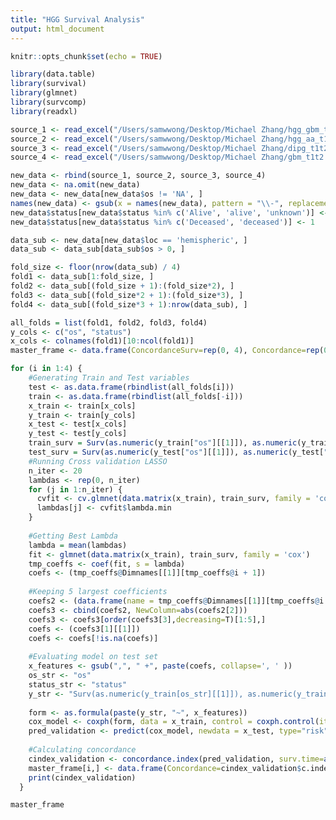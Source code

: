 ```yaml
---
title: "HGG Survival Analysis"
output: html_document
---
```


```r
knitr::opts_chunk$set(echo = TRUE)
```


```r
library(data.table)
library(survival)
library(glmnet)
library(survcomp)
library(readxl)
```



```r
source_1 <- read_excel("/Users/samwwong/Desktop/Michael Zhang/hgg_gbm_t1t2.xlsx")
source_2 <- read_excel("/Users/samwwong/Desktop/Michael Zhang/hgg_aa_t1t2.xlsx")
source_3 <- read_excel("/Users/samwwong/Desktop/Michael Zhang/dipg_t1t2.xlsx")
source_4 <- read_excel("/Users/samwwong/Desktop/Michael Zhang/gbm_t1t2.xlsx")

new_data <- rbind(source_1, source_2, source_3, source_4)
new_data <- na.omit(new_data)
new_data <- new_data[new_data$os != 'NA', ]
names(new_data) <- gsub(x = names(new_data), pattern = "\\-", replacement = "_")
new_data$status[new_data$status %in% c('Alive', 'alive', 'unknown')] <- 0
new_data$status[new_data$status %in% c('Deceased', 'deceased')] <- 1
```


```r
data_sub <- new_data[new_data$loc == 'hemispheric', ]
data_sub <- data_sub[data_sub$os > 0, ]
```


```r
fold_size <- floor(nrow(data_sub) / 4)
fold1 <- data_sub[1:fold_size, ]
fold2 <- data_sub[(fold_size + 1):(fold_size*2), ]
fold3 <- data_sub[(fold_size*2 + 1):(fold_size*3), ]
fold4 <- data_sub[(fold_size*3 + 1):nrow(data_sub), ]
```


```r
all_folds = list(fold1, fold2, fold3, fold4)
y_cols <- c("os", "status")
x_cols <- colnames(fold1)[10:ncol(fold1)]
master_frame <- data.frame(ConcordanceSurv=rep(0, 4), Concordance=rep(0, 4), Features=NA, Fold=NA)
```



```r
for (i in 1:4) {
    #Generating Train and Test variables
    test <- as.data.frame(rbindlist(all_folds[i]))
    train <- as.data.frame(rbindlist(all_folds[-i]))
    x_train <- train[x_cols]
    y_train <- train[y_cols]
    x_test <- test[x_cols]
    y_test <- test[y_cols]
    train_surv = Surv(as.numeric(y_train["os"][[1]]), as.numeric(y_train["status"][[1]]))
    test_surv = Surv(as.numeric(y_test["os"][[1]]), as.numeric(y_test["status"][[1]]))
    #Running Cross validation LASSO
    n_iter <- 20
    lambdas <- rep(0, n_iter)
    for (j in 1:n_iter) {
      cvfit <- cv.glmnet(data.matrix(x_train), train_surv, family = 'cox', type.measure = "C", nfolds=5)
      lambdas[j] <- cvfit$lambda.min
    }
    
    #Getting Best Lambda
    lambda = mean(lambdas)
    fit <- glmnet(data.matrix(x_train), train_surv, family = 'cox')
    tmp_coeffs <- coef(fit, s = lambda)
    coefs <- (tmp_coeffs@Dimnames[[1]][tmp_coeffs@i + 1])
    
    #Keeping 5 largest coefficients
    coefs2 <- (data.frame(name = tmp_coeffs@Dimnames[[1]][tmp_coeffs@i + 1], coefficient = tmp_coeffs@x))
    coefs3 <- cbind(coefs2, NewColumn=abs(coefs2[2]))
    coefs3 <- coefs3[order(coefs3[3],decreasing=T)[1:5],]
    coefs <- (coefs3[1][[1]])
    coefs <- coefs[!is.na(coefs)]
    
    #Evaluating model on test set
    x_features <- gsub(",", " +", paste(coefs, collapse=', ' ))
    os_str <- "os"
    status_str <- "status"
    y_str <- "Surv(as.numeric(y_train[os_str][[1]]), as.numeric(y_train[status_str][[1]]))"
    
    form <- as.formula(paste(y_str, "~", x_features))
    cox_model <- coxph(form, data = x_train, control = coxph.control(iter.max = 1000))
    pred_validation <- predict(cox_model, newdata = x_test, type="risk")
    
    #Calculating concordance
    cindex_validation <- concordance.index(pred_validation, surv.time=as.numeric(y_test[os_str][[1]]), surv.event=as.numeric(y_test[status_str][[1]]), method = "noether")
    master_frame[i,] <- data.frame(Concordance=cindex_validation$c.index, ConcordanceGLM=Cindex(pred_validation, test_surv), Features=x_features, Fold=i)
    print(cindex_validation)
  }

```


```r
master_frame
```